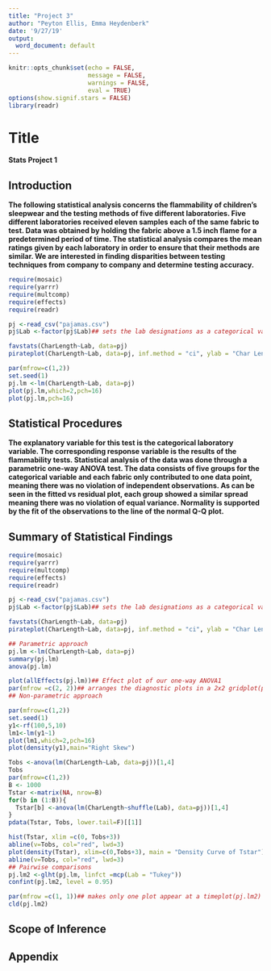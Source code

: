 ---
title: "Project 3"
author: "Peyton Ellis, Emma Heydenberk"
date: '9/27/19'
output:
  word_document: default
---

```{r setup, include=FALSE}
knitr::opts_chunk$set(echo = FALSE, 
                      message = FALSE,
                      warnings = FALSE, 
                      eval = TRUE)
options(show.signif.stars = FALSE)
library(readr)
```

# Title

**Stats Project 1**

## Introduction

**The following statistical analysis concerns the flammability of children’s sleepwear and the testing methods of five different laboratories. Five different laboratories received eleven samples each of the same fabric to test. Data was obtained by holding the fabric above a 1.5 inch flame for a predetermined period of time. The statistical analysis compares the mean ratings given by each laboratory in order to ensure that their methods are similar. We are interested in finding disparities between testing techniques from company to company and determine testing accuracy.**

```{r}

require(mosaic)
require(yarrr)
require(multcomp)
require(effects)
require(readr)

pj <-read_csv("pajamas.csv")
pj$Lab <-factor(pj$Lab)## sets the lab designations as a categorical variable

favstats(CharLength~Lab, data=pj)
pirateplot(CharLength~Lab, data=pj, inf.method = "ci", ylab = "Char Length (in)")
```

```{r}
par(mfrow=c(1,2))
set.seed(1)
pj.lm <-lm(CharLength~Lab, data=pj)
plot(pj.lm,which=2,pch=16)
plot(pj.lm,pch=16)
```

## Statistical Procedures

**The explanatory variable for this test is the categorical laboratory variable. The corresponding response variable is the results of the flammability tests.
Statistical analysis of the data was done through a parametric one-way ANOVA test. The data consists of five groups for the categorical variable and each fabric only contributed to one data point, meaning there was no violation of independent observations. As can be seen in the fitted vs residual plot, each group showed a similar spread meaning there was no violation of equal variance. Normality is supported by the fit of the observations to the line of the normal Q-Q plot.**

## Summary of Statistical Findings

```{r}
require(mosaic)
require(yarrr)
require(multcomp)
require(effects)
require(readr)

pj <-read_csv("pajamas.csv")
pj$Lab <-factor(pj$Lab)## sets the lab designations as a categorical variable

favstats(CharLength~Lab, data=pj)
pirateplot(CharLength~Lab, data=pj, inf.method = "ci", ylab = "Char Length (in)")

## Parametric approach
pj.lm <-lm(CharLength~Lab, data=pj)
summary(pj.lm)
anova(pj.lm)

plot(allEffects(pj.lm))## Effect plot of our one-way ANOVA1
par(mfrow =c(2, 2))## arranges the diagnostic plots in a 2x2 gridplot(pj.lm)
## Non-parametric approach

par(mfrow=c(1,2))
set.seed(1)
y1<-rf(100,5,10)
lm1<-lm(y1~1)
plot(lm1,which=2,pch=16)
plot(density(y1),main="Right Skew")

Tobs <-anova(lm(CharLength~Lab, data=pj))[1,4]
Tobs
par(mfrow=c(1,2))
B <- 1000
Tstar <-matrix(NA, nrow=B)
for(b in (1:B)){
  Tstar[b] <-anova(lm(CharLength~shuffle(Lab), data=pj))[1,4]
}
pdata(Tstar, Tobs, lower.tail=F)[[1]]

hist(Tstar, xlim =c(0, Tobs+3))
abline(v=Tobs, col="red", lwd=3)
plot(density(Tstar), xlim=c(0,Tobs+3), main = "Density Curve of Tstar")
abline(v=Tobs, col="red", lwd=3)
## Pairwise comparisons
pj.lm2 <-glht(pj.lm, linfct =mcp(Lab = "Tukey"))
confint(pj.lm2, level = 0.95)

par(mfrow =c(1, 1))## makes only one plot appear at a timeplot(pj.lm2)
cld(pj.lm2)

```

## Scope of Inference

## Appendix

```{r, echo=TRUE,eval=FALSE}

```
